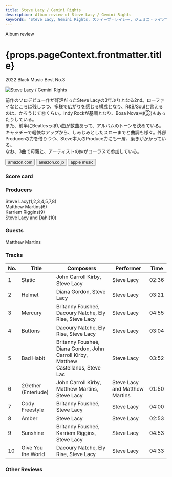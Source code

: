 ```yaml
---
title: Steve Lacy / Gemini Rights
description: Album review of Steve Lacy / Gemini Rights
keywords: "Steve Lacy, Gemini Rights, スティーブ・レイシー, ジェミニ・ライツ"
---
```







<p className="largeP">Album review</p>
<h1 className="h1--no--margin">{props.pageContext.frontmatter.title}</h1>
<p className="largeP">
  <Link to="/best50/2022/">2022 Black Music Best No.3</Link>
</p>

<Row  className="image-card-group">
	<Column colMd={3} colLg={4} noGutterMdLeft="">
       <ImageCard>

![Steve Lacy / Gemini Rights](../../images/cd/stevelacy2L.jpg)

</ImageCard>
	</Column>
	<Column colMd={8} colLg={8} noGutterMdLeft="">
		<p>
			前作のソロデビュー作が好評だったSteve Lacyの3年ぶりとなる2nd。ローファイなところは残しつつ、多様で広がりを感じる構成となり、R&B/Soulと言えるのは、かろうじて⑩くらい。Indy Rockが基調となり、Bosa Nova曲(③)もあったりしている。
			<br/>また、前半にBeatlesっぽい曲が数曲あって、アルバムのトーンを決めている。キャッチーで軽快なアップから、しみじみとしたスローまでと曲調も様々。外部Producerの力を借りつつ、Steve本人のProduce力にも一層、磨きがかかっている。
			<br/>なお、3曲で母親と、アーティストの妹がコーラスで参加している。
		</p>
		<div>
		  <Button className="button-right-mergin"  href="https://amzn.to/3kMr2y9" renderIcon={ArrowUpRight} size='sm' kind='primary'>
  	    amazon.com
  	  </Button>
  	  <Button className="button-right-mergin"  href="https://amzn.to/3kOqjfS" renderIcon={ArrowUpRight} size='sm' kind='secondary'>
  	    amazon.co.jp
  	  </Button>
			<Button className="button-right-mergin"  href="https://apple.co/3HAgRFS" renderIcon={ArrowUpRight} size='sm' kind='tertiary'>
  	    apple music
  	  </Button>
			<AdvJS2/>
		</div>
	</Column>
</Row>
<Row >
	<Column colMd={4} colLg={4} noGutterMdLeft="">
		<div>
    	<h3>Score card</h3>
			<SliderJS1 value="5" />
    	<SliderJS2 value="2" />
			<SliderJS3 value="1" />
    	<SliderJS4 value="9" />
		</div>
	</Column>
	<Column colMd={8} colLg={8} noGutterMdLeft="">
		<div>
			<h3>Producers</h3>
			<p>
				Steve Lacy(1,2,3,4,5,7,8)
				<br/>Matthew Martins(6)
				<br/>Karriem Riggins(9)
				<br/>Steve Lacy and Dahi(10)
			</p>
			<h3>Guests</h3>
			<p>
				Matthew Martins
			</p>
		</div>
	</Column>
</Row>

<h3>Tracks</h3>

| No. | Title               | Composers                                                                          | Performer                      | Time  |
| --- | ------------------- | ---------------------------------------------------------------------------------- | ------------------------------ | ----- |
| 1   | Static              | John Carroll Kirby, Steve Lacy                                                     | Steve Lacy                     | 02:36 |
| 2   | Helmet              | Diana Gordon, Steve Lacy                                                           | Steve Lacy                     | 03:21 |
| 3   | Mercury             | Britanny Fousheé, Dacoury Natche, Ely Rise, Steve Lacy                             | Steve Lacy                     | 04:55 |
| 4   | Buttons             | Dacoury Natche, Ely Rise, Steve Lacy                                               | Steve Lacy                     | 03:04 |
| 5   | Bad Habit           | Britanny Fousheé, Diana Gordon, John Carroll Kirby, Matthew Castellanos, Steve Lac | Steve Lacy                     | 03:52 |
| 6   | 2Gether (Enterlude) | John Carroll Kirby, Matthew Martins, Steve Lacy                                    | Steve Lacy and Matthew Martins | 01:50 |
| 7   | Cody Freestyle      | Britanny Fousheé, Steve Lacy                                                       | Steve Lacy                     | 04:00 |
| 8   | Amber               | Steve Lacy                                                                         | Steve Lacy                     | 02:53 |
| 9   | Sunshine            | Britanny Fousheé, Karriem Riggins, Steve Lacy                                      | Steve Lacy                     | 04:53 |
| 10  | Give You the World  | Dacoury Natche, Ely Rise, Steve Lacy                                               | Steve Lacy                     | 04:33 |

<h3>Other Reviews</h3>

<Row>
  <Column colMd={3} colLg={3} noGutterMdLeft>
    <Review1_1 />
  </Column>
</Row>

<Row>
  <Column colMd={3} colLg={3} noGutterMdLeft>
    <Review2_1 />
  </Column>
</Row>

<AdvJS3 />
